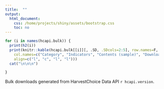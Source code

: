 ```yaml
---
title:  ""
output:
  html_document:
    css: /home/projects/shiny/assets/bootstrap.css
    toc: no
---
```




```r
for (i in names(hcapi.bulk)) {
  print(h2(i))
  print(knitr::kable(hcapi.bulk[[i]][, .SD, .SDcols=2:5], row.names=F, 
    col.names=c("Category", "Indicators", "Contents (sample)", "Download"),
    align=c("l", "c", "l", "l")))
  cat("\n\n\n")

}


```

Bulk downloads generated from HarvestChoice Data API `r hcapi.version`.
